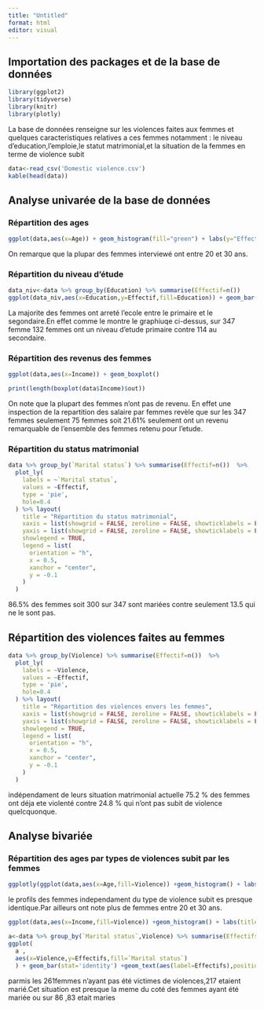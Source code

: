 ---
title: "Untitled"
format: html
editor: visual
---

## Importation des packages et de la base de données

```{r message=FALSE}
library(ggplot2)
library(tidyverse)
library(knitr)
library(plotly)
```

La base de données renseigne sur les violences faites aux femmes et quelques caracteristiques relatives a ces femmes notamment : le niveau d'education,l'emploie,le statut matrimonial,et la situation de la femmes en terme de violence subit

```{r message=FALSE}
data<-read_csv('Domestic violence.csv')
kable(head(data))
```

## Analyse univarée de la base de données

### Répartition des ages

```{r}
ggplot(data,aes(x=Age)) + geom_histogram(fill="green") + labs(y="Effectifs",title = "Répartition des ages") + theme(plot.title = element_text(hjust = 0.5,face = "bold"),axis.text.x = element_text(size = 10),axis.text.y = element_text(size = 10),axis.title.y=element_text(vjust = 2.5))
```

On remarque que la plupar des femmes interviewé ont entre 20 et 30 ans.

### Répartition du niveau d'étude

```{r}
data_niv<-data %>% group_by(Education) %>% summarise(Effectif=n()) 
ggplot(data_niv,aes(x=Education,y=Effectif,fill=Education)) + geom_bar(stat = "identity") + geom_text(aes(label=Effectif),position = position_stack(vjust = 1.05),col="blue")  +coord_flip()
```

La majorite des femmes ont arreté l'ecole entre le primaire et le segondaire.En effet comme le montre le graphiuqe ci-dessus, sur 347 femme 132 femmes ont un niveau d'etude primaire contre 114 au secondaire.

### Répartition des revenus des femmes

```{r}
ggplot(data,aes(x=Income)) + geom_boxplot()
```

```{r}

print(length(boxplot(data$Income)$out))
```

On note que la plupart des femmes n'ont pas de revenu. En effet une inspection de la repartition des salaire par femmes revèle que sur les 347 femmes seulement 75 femmes soit 21.61% seulement ont un revenu remarquable de l'ensemble des femmes retenu pour l'etude.

### Répartition du status matrimonial

```{r}
data %>% group_by(`Marital status`) %>% summarise(Effectif=n())  %>%
  plot_ly(
    labels = ~`Marital status`,
    values = ~Effectif,
    type = 'pie',
    hole=0.4
  ) %>% layout(
    title = "Répartition du status matrimonial",
    xaxis = list(showgrid = FALSE, zeroline = FALSE, showticklabels = FALSE),
    yaxis = list(showgrid = FALSE, zeroline = FALSE, showticklabels = FALSE),
    showlegend = TRUE,
    legend = list(
      orientation = "h",
      x = 0.5,
      xanchor = "center",
      y = -0.1
    )
  )
```

86.5% des femmes soit 300 sur 347 sont mariées contre seulement 13.5 qui ne le sont pas.

## Répartition des violences faites au femmes

```{r}

data %>% group_by(Violence) %>% summarise(Effectif=n())  %>%
  plot_ly(
    labels = ~Violence,
    values = ~Effectif,
    type = 'pie',
    hole=0.4
  ) %>% layout(
    title = "Répartition des violences envers les femmes",
    xaxis = list(showgrid = FALSE, zeroline = FALSE, showticklabels = FALSE),
    yaxis = list(showgrid = FALSE, zeroline = FALSE, showticklabels = FALSE),
    showlegend = TRUE,
    legend = list(
      orientation = "h",
      x = 0.5,
      xanchor = "center",
      y = -0.1
    )
  )
```

indépendament de leurs situation matrimonial actuelle 75.2 % des femmes ont déja ete violenté contre 24.8 % qui n'ont pas subit de violence quelcquonque.

## Analyse bivariée

### Répartition des ages par types de violences subit par les femmes

```{r message=FALSE, warning=FALSE}

ggplotly(ggplot(data,aes(x=Age,fill=Violence)) +geom_histogram() + labs(title="Répartition des ages par types de violences subit par les femmes",y="Effectifs") + theme(plot.title = element_text(hjust = 0.5)))
```

le profils des femmes independament du type de violence subit es presque identique.Par ailleurs ont note plus de femmes entre 20 et 30 ans.

```{r}
ggplot(data,aes(x=Income,fill=Violence)) +geom_histogram() + labs(title="Répartition du Revenu par types de violences subit par les femmes",y="Effectifs") + theme(plot.title = element_text(hjust = 0.5))
```

```{r}
a<-data %>% group_by(`Marital status`,Violence) %>% summarise(Effectifs=n())
ggplot(
  a ,
  aes(x=Violence,y=Effectifs,fill=`Marital status`)
  ) + geom_bar(stat='identity') +geom_text(aes(label=Effectifs),position = position_stack(vjust = 0.5))
```

parmis les 261femmes n'ayant pas été victimes de violences,217 etaient marié.Cet situation est presque la meme du coté des femmes ayant été mariée ou sur 86 ,83 etait maries
